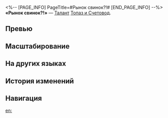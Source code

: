 <%-- [PAGE_INFO]
PageTitle=#Рынок свинок?!#
[END_PAGE_INFO] --%>
{{Навык Инфобокс
|Название         = Рынок свинок?!
|Изображение      = Навык Рынок свинок?!.png
|Персонаж         = Топаз и Счетовод
|Тип              = Талант
|Тэг              = Одиночная атака
|УронСтойк        = 20
|ЭнергияГен       = 
|Энергия          = 
|Длительность     = 
|Описание         = В начале боя призывает Счетовода. Вначале скорость Счетовода составляет 80 ед. Во время своего действия он выполняет {{Доп эффект|бонус-атаку}}, которая наносит противнику со статусом Справка о задолженности огненный урон, равный {{Цвет|Выделенный|75%—165%}} от силы атаки Топаз.<br />Когда противник со статусом Справка о задолженности получает бонус-атаку союзника, действие Счетовода продвигается вперёд на 50%. Продвижение действия не может сработать во время хода Счетовода.<br />Если Топаз становится {{Доп эффект|неспособна сражаться}}, Счетовод исчезает.
|Свойство1        = 
|Масштабирование1 = 
}}
'''«Рынок свинок?!»''' — [[Талант]] [[Топаз и Счетовод]].

==Превью==
{{Превью
|Файл = Рынок свинок?! Превью
}}

==Масштабирование==
{{Масштабирование навыка
|75%;82.5%;90%;97.5%;105%;112.5%;121.88%;131.25%;140.63%;150%;157.5%;165%;172.5%;180%;187.5%
}}

==На других языках==
{{На других языках
|en   = Trotter Market!?
|zhs  = 猪市？！
|zht  = 豬市？！
|ja   = ピッグ・マーケット！？
|ko   = 피그 마켓?!
|es   = ¡¿Mercado diagonalista?!
|fr   = Magoret porteur
|ru   = Рынок свинок?!
|th   = Trotter Market!?
|vi   = Chợ Heo Đất?!
|de   = Sparschweinmarkt?!
|id   = Trotter Market!?
|pt   = Mercado de Cofrinhos?!
}}

==История изменений==
{{История изменений|3.5}}

==Навигация==
{{Навык Навбокс|Топаз и Счетовод}}

[[en:]]